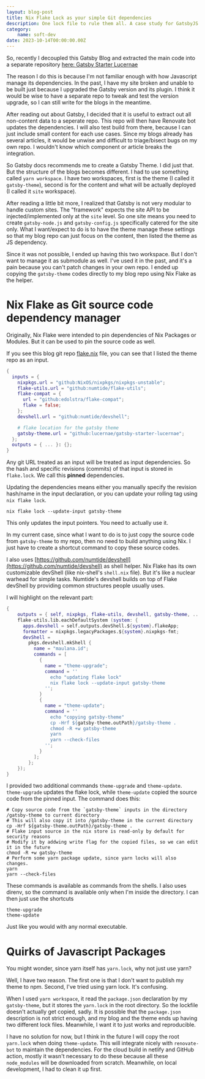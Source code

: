 ```yaml
---
layout: blog-post
title: Nix Flake Lock as your simple Git dependencies
description: One lock file to rule them all. A case study for GatsbyJS.
category:
    name: soft-dev
date: 2023-10-14T00:00:00.00Z
---
```


So, recently I decoupled this Gatsby Blog and extracted the main code into a separate repository
[here: Gatsby Starter Lucernae](https://github.com/lucernae/gatsby-starter-lucernae)

The reason I do this is because I'm not familiar enough with how Javascript manage its dependencies.
In the past, I have my site broken and unable to be built just because I upgraded the Gatsby version and its plugin.
I think it would be wise to have a separate repo to tweak and test the version upgrade, so I can still
write for the blogs in the meantime.

After reading out about Gatsby, I decided that it is useful to extract out all non-content data to a seperate repo.
This repo will then have Renovate bot updates the dependencies. I will also test build from there, because I can just include 
small content for each use cases. Since my blogs already has several articles, it would be unwise and difficult to triage/bisect bugs 
on my own repo. I wouldn't know which component or article breaks the integration.

So Gatsby docs recommends me to create a Gatsby Theme. I did just that. But the structure of the blogs becomes different.
I had to use something called `yarn workspace`. I have two workspaces, first is the theme (I called it `gatsby-theme`), second is for the content and what will be actually deployed (I called it `site` workspace).

After reading a little bit more, I realized that Gatsby is not very modular to handle custom sites.
The "framework" expects the site API to be injected/implemented only at the `site` level. 
So one site means you need to create `gatsby-node.js` and `gatsby-config.js` specifically catered for the site only.
What I want/expect to do is to have the theme manage these settings so that my blog repo can just focus on the content,
then listed the theme as JS dependency.

Since it was not possible, I ended up having this two workspace. But I don't want to manage it as submodule as well.
I've used it in the past, and it's a pain because you can't patch changes in your own repo.
I ended up copying the `gatsby-theme` codes directly to my blog repo using Nix Flake as the helper.

# Nix Flake as Git source code dependency manager

Originally, Nix Flake were intended to pin dependencies of Nix Packages or Modules.
But it can be used to pin the source code as well.

If you see this blog git repo [flake.nix](https://github.com/lucernae/maulana.id/blob/main/flake.nix) file, 
you can see that I listed the theme repo as an input.

```nix
{
  inputs = {
    nixpkgs.url = "github:NixOS/nixpkgs/nixpkgs-unstable";
    flake-utils.url = "github:numtide/flake-utils";
    flake-compat = {
      url = "github:edolstra/flake-compat";
      flake = false;
    };
    devshell.url = "github:numtide/devshell";

    # flake location for the gatsby theme
    gatsby-theme.url = "github:lucernae/gatsby-starter-lucernae";
  };
  outputs = { ... }: {};
}
```

Any git URL treated as an input will be treated as input dependencies. 
So the hash and specific revisions (commits) of that input is stored in `flake.lock`.
We call this **pinned** dependencies.

Updating the dependencies means either you manually specify the revision hash/name in the input declaration, 
or you can update your rolling tag using `nix flake lock`.

```shell
nix flake lock --update-input gatsby-theme
```

This only updates the input pointers. You need to actually use it.

In my current case, since what I want to do is to just copy the source code from `gatsby-theme` to my repo, then no need to build 
anything using Nix. I just have to create a shortcut command to copy these source codes.

I also uses [https://github.com/numtide/devshell](https://github.com/numtide/devshell) as shell helper.
Nix Flake has its own customizable devShell (like nix-shell's `shell.nix` file). 
But it's like a nuclear warhead for simple tasks. Numtide's devshell builds on top of Flake devShell by providing common structures people usually uses.

I will highlight on the relevant part:

```nix
{
    outputs = { self, nixpkgs, flake-utils, devshell, gatsby-theme, ... }:
    flake-utils.lib.eachDefaultSystem (system: {
      apps.devshell = self.outputs.devShell.${system}.flakeApp;
      formatter = nixpkgs.legacyPackages.${system}.nixpkgs-fmt;
      devShell =
        pkgs.devshell.mkShell {
          name = "maulana.id";
          commands = [
            {
              name = "theme-upgrade";
              command = ''
                echo "updating flake lock"
                nix flake lock --update-input gatsby-theme
              '';
            }
            {
              name = "theme-update";
              command = ''
                echo "copying gatsby-theme"
                cp -Hrf ${gatsby-theme.outPath}/gatsby-theme .
                chmod -R +w gatsby-theme
                yarn
                yarn --check-files
              '';
            }
          ];
        };
    });
}
```

I provided two additional commands `theme-upgrade` and `theme-update`.
`theme-upgrade` updates the flake lock, while `theme-update` copied the source code from the pinned input.
The command does this:

```shell
# Copy source code from the `gatsby-theme` inputs in the directory /gatsby-theme to current directory
# This will also copy it into /gatsby-theme in the current directory
cp -Hrf ${gatsby-theme.outPath}/gatsby-theme .
# Flake input source in the nix store is read-only by default for security reasons
# Modify it by addwing write flag for the copied files, so we can edit it in the future
chmod -R +w gatsby-theme
# Perform some yarn package update, since yarn locks will also changes.
yarn
yarn --check-files
```

These commands is available as commands from the shells.
I also uses direnv, so the command is available only when I'm inside the directory.
I can then just use the shortcuts

```shell
theme-upgrade
theme-update
```

Just like you would with any normal executable.

# Quirks of Javascript Packages

You might wonder, since yarn itself has `yarn.lock`, why not just use yarn?

Well, I have two reason. The first one is that I don't want to publish my theme to npm.
Second, I've tried using yarn lock. It's confusing.

When I used `yarn workspace`, it read the `package.json` declaration by my `gatsby-theme`, but it stores the `yarn.lock` in the root directory.
So the lockfile doesn't actually get copied, sadly. It is possible that the `package.json` description is not strict enough, and 
my blog and the theme ends up having two different lock files. Meanwhile, I want it to just works and reproducible.

I have no solution for now, but I think in the future I will copy the root `yarn.lock` when doing `theme-update`.
This will integrate nicely with `renovate-bot` to maintain the dependencies.
For the cloud build in netlify and GitHub action, mostly it wasn't necessary to do these because all these `node_modules` will be downloaded from scratch.
Meanwhile, on local development, I had to clean it up first.